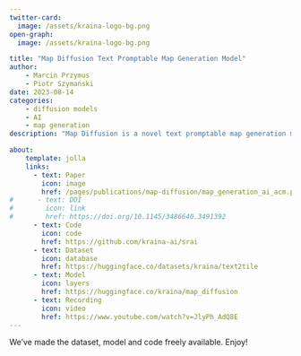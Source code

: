 ```yaml
---
twitter-card:
  image: /assets/kraina-logo-bg.png
open-graph:
  image: /assets/kraina-logo-bg.png

title: "Map Diffusion Text Promptable Map Generation Model"
author:
    - Marcin Przymus
    - Piotr Szymański
date: 2023-08-14
categories:
    - diffusion models
    - AI 
    - map generation
description: "Map Diffusion is a novel text promptable map generation model, leveraging recent advancements in generative models. Promptable map generation has broad applications, democratizing access to geographic data, enhancing decision-making, improving communication, and enabling customization. Map Diffusion generates maps based on textual descriptions, allowing users to describe a region, and the model generates a corresponding map. We conduct a comprehensive review of related work, highlighting the unique contributions of our model. We also provide insights into dataset creation, model architecture, training procedures, and experimental results. This research marks a significant step in harnessing generative models for map generation, opening doors for future exploration in this field."

about:
    template: jolla
    links:
      - text: Paper
        icon: image
        href: /pages/publications/map-diffusion/map_generation_ai_acm.pdf
#      - text: DOI
#        icon: link
#        href: https://doi.org/10.1145/3486640.3491392
      - text: Code
        icon: code
        href: https://github.com/kraina-ai/srai
      - text: Dataset 
        icon: database
        href: https://huggingface.co/datasets/kraina/text2tile
      - text: Model 
        icon: layers
        href: https://huggingface.co/kraina/map_diffusion
      - text: Recording
        icon: video
        href: https://www.youtube.com/watch?v=JlyPh_AdQ8E
---
```


We've made the dataset, model and code freely available. Enjoy!